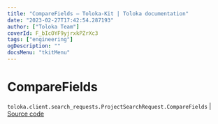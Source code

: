 ```yaml
---
title: "CompareFields — Toloka-Kit | Toloka documentation"
date: "2023-02-27T17:42:54.287193"
author: ["Toloka Team"]
coverId: F_bIcOYF9yjrxkPZrXc3
tags: ["engineering"]
ogDescription: ""
docsMenu: "tkitMenu"
---
```


# CompareFields
`toloka.client.search_requests.ProjectSearchRequest.CompareFields` | [Source code](https://github.com/Toloka/toloka-kit/blob/v1.1.4/src/client/search_requests.py#L194)